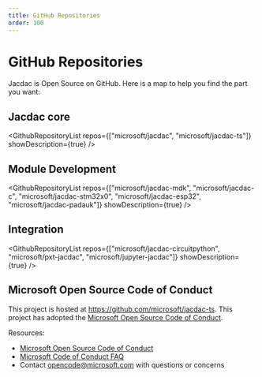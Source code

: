 ```yaml
---
title: GitHub Repositories
order: 100
---
```


# GitHub Repositories

Jacdac is Open Source on GitHub. Here is a map to help you find the part you want:

## Jacdac core

<GithubRepositoryList repos={["microsoft/jacdac", "microsoft/jacdac-ts"]} showDescription={true} />

## Module Development

<GithubRepositoryList repos={["microsoft/jacdac-mdk", "microsoft/jacdac-c", "microsoft/jacdac-stm32x0", "microsoft/jacdac-esp32", "microsoft/jacdac-padauk"]} showDescription={true} />

## Integration

<GithubRepositoryList repos={["microsoft/jacdac-circuitpython", "microsoft/pxt-jacdac", "microsoft/jupyter-jacdac"]} showDescription={true} />

## Microsoft Open Source Code of Conduct

This project is hosted at https://github.com/microsoft/jacdac-ts. This project has adopted the [Microsoft Open Source Code of Conduct](https://opensource.microsoft.com/codeofconduct/).

Resources:

- [Microsoft Open Source Code of Conduct](https://opensource.microsoft.com/codeofconduct/)
- [Microsoft Code of Conduct FAQ](https://opensource.microsoft.com/codeofconduct/faq/)
- Contact [opencode@microsoft.com](mailto:opencode@microsoft.com) with questions or concerns
